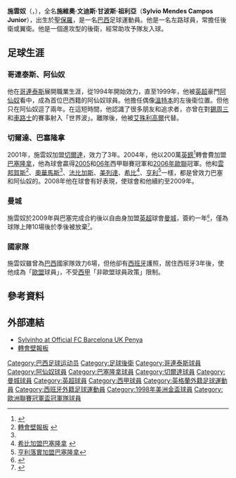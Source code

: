 {{noteta
|G1=laliga|G2=EPL|G3=南美球會
|T=zh-hans:西尔维尼奥;zh-hk:施雲奴;zh-tw:西爾維尼奧;
|1=zh-hans:西尔维尼奥;zh-hk:施雲奴;zh-tw:西爾維尼奧;
|2=zh-hans:西尔维奥·门德斯·坎波斯·儒尼奥尔;zh-hk:施維奧·文迪斯·甘波斯·祖利亞;zh-tw:西爾維奧·門德斯·坎波斯·儒尼奧爾;
}}
{{Football player infobox
| playername          = 施雲奴<br>''Sylvinho''
| image               = [[File:20180610_FIFA_Friendly_Match_Austria_vs._Brazil_Sylvinho_850_0232.jpg|200px]]
| fullname            = Sylvio Mendes Campos Júnior
| height              = {{height|m=1.73}}
| nickname            = 
| dateofbirth         = {{birth date and age|1974|4|12}}
| cityofbirth         = [[聖保羅|聖保羅]]
| countryofbirth      = [[巴西|巴西]]
| currentclub         = 
| clubnumber          = 
| position            = [[後衛_(足球)|後衛]]
| youthyears1          = 1990–1994
| youthclubs1          = [[哥連泰斯保利斯塔體育會|哥連泰斯]]
| years1               = 1994–1999
| years2               = 1999–2001
| years3               = 2001–2004
| years4               = 2004–2009
| years5               = 2009–2010
| totalcaps            = 375
| totalgoals           = 21
| clubs1               = [[哥連泰斯保利斯塔體育會|哥連泰斯]]
| clubs2               = [[阿森纳足球俱乐部|阿森纳]]
| clubs3               = [[皇家維戈塞爾塔俱樂部|塞爾塔]]
| clubs4               = [[巴塞罗那足球俱乐部|巴塞罗那]]
| clubs5               = [[曼彻斯特城足球俱乐部|曼城]]
| caps1                = 136 
| caps2                = 55
| caps3                = 84 
| caps4                = 89 
| caps5                = 11
| goals1               = 15
| goals2               = 3
| goals3               = 1
| goals4               = 2
| goals5               = 0
| nationalyears1       = 2000–2001
| nationalteam1        = [[巴西國家足球隊|巴西]]
| nationalcaps1        = 4 
| nationalgoals1       = 0
| manageryears1        = 2011–2012
| manageryears2        = 2012
| manageryears3        = 2013
| manageryears4        = 2013–2014
| manageryears5        = 2014–2015
| manageryears6        = 2016
| manageryears7        = 2016–2019
| manageryears8        = 2019
| manageryears9        = 2021–2022
| managerclubs1        = [[高士路體育會|高士路]] (助理)
| managerclubs2        = [[利斯菲體育會|利斯菲]] (助理)
| managerclubs3        = [[紐迪高體育會|紐迪高]] (助理)
| managerclubs4        = [[哥連泰斯體育會|哥連泰斯]] (助理)
| managerclubs5        = [[國際米蘭俱樂部|國際米蘭]] (助理)
| managerclubs6        = [[國際米蘭俱樂部|國際米蘭]] (technique coach)
| managerclubs7        = [[巴西國家足球隊|巴西]] (technique coach)
| managerclubs8        = [[奥林匹克里昂|里昂]]
| managerclubs9        = [[哥連泰斯保利斯塔體育會|哥連泰斯]]
| pcupdate            = 2010年7月1日 (四) 01:28 (UTC)
| ntupdate            = 2010年7月1日 (四) 01:28 (UTC)
}}
'''施雲奴'''（{{lang-pt|'''Sylvinho'''}}，{{bd|1974年|4月12日|catidx=Sylvinho}}），全名'''施維奧·文迪斯·甘波斯·祖利亞'''（'''Sylvio Mendes Campos Junior'''），出生於[[聖保羅|聖保羅]]，是一名[[巴西|巴西]]足球運動員。他是一名左路球員，常擔任後衛或翼衛。他是一個進攻型的後衛，經常助攻予隊友入球。

==足球生涯==
===哥連泰斯、阿仙奴===
他在[[哥連泰斯|哥連泰斯]]展開職業生涯，從1994年開始效力，直至1999年，他被[[英超|英超]]豪門[[阿仙奴|阿仙奴]]看中，成為首位巴西籍的阿仙奴球員。他擔任偶像[[溫特本|溫特本]]的左後衛位置。但他只在阿仙奴逗了兩年。在這短時間，他認識了很多朋友和追求者，亦曾在對[[錫周三|錫周三]]和[[車路士|車路士]]的賽事射入「世界波」。離隊後，他被[[艾殊利高爾|艾殊利高爾]]代替。

===切爾達、巴塞隆拿===
2001年，施雲奴加盟[[切爾達|切爾達]]，效力了3年。2004年，他以200萬[[英鎊|英鎊]]<ref name = "footballdatabase">{{Cite web |url=http://www.footballdatabase.com/index.php?page=player&Id=1077&pn=Sylvio_Mendes_Campos_J%C3%BAnior |title=www.footballdatabase.com |access-date=2008-08-27 |archive-date=2019-10-22 |archive-url=https://web.archive.org/web/20191022111912/https://footballdatabase.com/index.php?page=player&Id=1077&pn=Sylvio_Mendes_Campos_J%C3%BAnior |dead-url=no }}</ref>轉會費加盟[[巴塞罗那足球俱乐部|巴塞隆拿]]，他為球會贏得[[2004年至2005年西班牙甲組足球聯賽|2005]]和[[2005年至2006年西班牙甲組足球聯賽|06年]]西甲聯賽冠軍和[[2005/06賽季歐洲冠軍聯賽|2006年歐聯]]冠軍。他和[[雲邦賀斯|雲邦賀斯]]<ref name="#1">[http://hk.geocities.com/arsenallive/transfer/transfer.htm 轉會壁報板] {{webarchive|url=https://web.archive.org/web/20090126094828/http://hk.geocities.com/arsenallive/transfer/transfer.htm |date=2009-01-26 }}</ref>、[[奧華馬斯|奧華馬斯]]<ref name="#1"/>、[[法比加斯|法比加斯]]、[[美列達|美列達]]、[[希比|希比]]<ref>[http://forum.timway.com/f/thread-206086-1-1.html 希比加盟巴塞隆拿] {{webarchive|url=https://archive.is/20130428070939/http://forum.timway.com/f/thread-206086-1-1.html |date=2013-04-28 }}</ref>、[[蒂埃里·亨利|亨利]]<ref>[http://logis-park.com/archiver/tid-2972.html 亨利落實加盟巴塞隆拿]{{dead link|date=2017年12月 |bot=InternetArchiveBot |fix-attempted=yes }}</ref>一樣，都是曾效力巴塞和阿仙奴的。2008年他在球會有好表現，使球會和他續約至2009年。 

===曼城===
施雲奴於2009年與巴塞完成合約後以自由身加盟[[英超|英超]]球會[[曼彻斯特城足球俱乐部|曼城]]，簽約一年<small><ref>{{cite news |language=en |url=http://news.bbc.co.uk/sport2/hi/football/teams/m/man_city/8218964.stm |title=Man City sign Brazilian Sylvinho |publisher=[[BBC|BBC]] Sport |date=2009-08-24 |accessdate=2009-08-25 |archive-date=2020-11-22 |archive-url=https://web.archive.org/web/20201122035736/http://news.bbc.co.uk/sport2/hi/football/teams/m/man_city/8218964.stm |dead-url=no }}</ref></small>，僅為球隊上陣10場後於季後被放棄<small><ref>{{cite news |language=en |url=http://news.bbc.co.uk/sport2/hi/football/teams/m/man_city/8728341.stm |title=Petrov, Sylvinho and Benjani to leave Manchester City |publisher=[[BBC|BBC]] Sport |date=2010-06-08 |accessdate=2010-07-01 |archive-date=2021-01-25 |archive-url=https://web.archive.org/web/20210125022827/http://news.bbc.co.uk/sport2/hi/football/teams/m/man_city/8728341.stm |dead-url=no }}</ref></small>。

===國家隊===
施雲奴雖曾為[[巴西|巴西]]國家隊效力6場，但他卻有[[西班牙|西班牙]]護照，居住西班牙3年後，使他成為「[[歐盟|歐盟]]球員」，不受[[西甲|西甲]]「非歐盟球員政策」限制。

==參考資料==
{{reflist}}

==外部連結==
* [http://www.penyaunionblaugrana.co.uk Sylvinho at Official FC Barcelona UK Penya] {{Wayback|url=http://www.penyaunionblaugrana.co.uk/ |date=20210802153831 }}
* [https://web.archive.org/web/20020206133921/http://hk.geocities.com/arsenallive/transfer/transfer.htm 轉會壁報板]

{{2000/01年英超PFA年度最佳陣容}}

{{DEFAULTSORT:Sylvinho}}
[[Category:巴西足球运动员|Category:巴西足球运动员]]
[[Category:足球後衛|Category:足球後衛]]
[[Category:哥連泰斯球員|Category:哥連泰斯球員]]
[[Category:阿仙奴球員|Category:阿仙奴球員]]
[[Category:巴塞隆拿球員|Category:巴塞隆拿球員]]
[[Category:切爾達球員|Category:切爾達球員]]
[[Category:曼城球員|Category:曼城球員]]
[[Category:英超球員|Category:英超球員]]
[[Category:西甲球員|Category:西甲球員]]
[[Category:英格蘭外籍足球運動員|Category:英格蘭外籍足球運動員]]
[[Category:西班牙外籍足球運動員|Category:西班牙外籍足球運動員]]
[[Category:1998年美洲金盃球員|Category:1998年美洲金盃球員]]
[[Category:歐洲聯賽冠軍盃冠軍隊球員|Category:歐洲聯賽冠軍盃冠軍隊球員]]